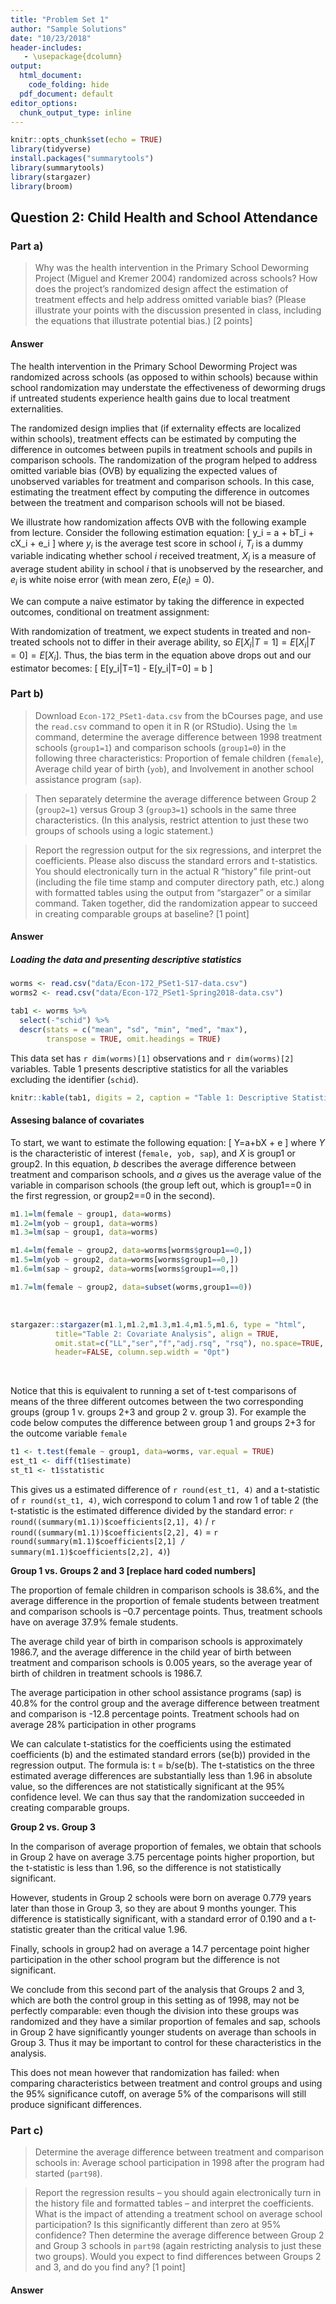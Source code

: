 ```yaml
---
title: "Problem Set 1"
author: "Sample Solutions"
date: "10/23/2018"
header-includes:
   - \usepackage{dcolumn}
output:
  html_document:
    code_folding: hide
  pdf_document: default
editor_options:
  chunk_output_type: inline
---
```


```r
knitr::opts_chunk$set(echo = TRUE)
library(tidyverse)
install.packages("summarytools")
library(summarytools)
library(stargazer)
library(broom)
```

## Question 2: Child Health and School Attendance

\section*{2. Child Health and School Attendance}


### Part a)  

>Why was the health intervention in the Primary School Deworming Project (Miguel and Kremer 2004) randomized across schools? How does the project’s randomized design affect the estimation of treatment effects and help address omitted variable bias? (Please illustrate your points with the discussion presented in class, including the equations that illustrate potential bias.) [2 points]


#### Answer  

The health intervention in the Primary School Deworming Project was randomized across schools (as opposed to within schools) because within school randomization may understate the effectiveness of deworming drugs if untreated students experience health gains due to local treatment externalities.  

The randomized design implies that (if externality effects are localized within schools), treatment effects can be estimated by computing the difference in outcomes between pupils in treatment schools and pupils in comparison schools. The randomization of the program helped to address omitted variable bias (OVB) by equalizing the expected values of unobserved variables for treatment and comparison schools. In this case, estimating the treatment effect by computing the difference in outcomes between the treatment and comparison schools will not be biased.

We illustrate how randomization affects OVB with the following example from lecture.  Consider the following estimation equation:
\[
y_i = a + bT_i + cX_i + e_i
\]
where $y_i$ is the average test score in school $i$, $T_i$ is a dummy variable indicating whether school $i$ received treatment, $X_i$ is a measure of average student ability in school $i$ that is unobserved by the researcher, and $e_i$ is white noise error (with mean zero, $E(e_i)=0$).

We can compute a naive estimator by taking the difference in expected outcomes, conditional on treatment assignment:

\begin{align*}
E[y_i|T=1] - E[y_i|T=0] =& E[a + bT_i + cX_i + e_i|T=1] - E[a + bT_i + cX_i + e_i|T=0] \\
=&E[a|T=1] + E[bT_i|T=1] + E[cX_i|T=1] + E[e_i|T=1] \\
&- (E[a|T=0] + E[bT_i|T=0] + E[cX_i|T=0] + E[e_i|T=0]) \\
=& a + b + cE[X_i|T=1] + 0 - a + 0 - cE[X_i|T=0] - 0 &\\
=& b + c\{E[X_i|T=1]  - E[X_i|T=0]\}
\end{align*}

With randomization of treatment, we expect students in treated and non-treated schools not to differ in their average ability, so $E[X_i|T=1] = E[X_i|T=0] = E[X_i]$. Thus, the bias term in the equation above drops out and our estimator becomes:
\[
E[y_i|T=1] - E[y_i|T=0] = b
\]


### Part b)  

> Download `Econ-172_PSet1-data.csv` from the bCourses page, and use the `read.csv` command to open it in R (or RStudio). Using the `lm` command, determine the average difference between 1998 treatment schools (`group1=1`) and comparison schools (`group1=0`) in the following three characteristics: Proportion of female children (`female`), Average child year of birth (`yob`), and Involvement in another school assistance program (`sap`).

>Then separately determine the average difference between Group 2 (`group2=1`) versus Group 3 (`group3=1`) schools in the same three characteristics. (In this analysis, restrict attention to just these two groups of schools using a logic statement.) 

>Report the regression output for the six regressions, and interpret the coefficients. Please also discuss the standard errors and t-statistics. You should electronically turn in the actual R "history" file print-out (including the file time stamp and computer directory path, etc.) along with formatted tables using the output from “stargazer” or a similar command. Taken together, did the randomization appear to succeed in creating comparable groups at baseline? [1 point]


#### Answer

##### Loading the data and presenting descriptive statistics

```r
worms <- read.csv("data/Econ-172_PSet1-S17-data.csv")
worms2 <- read.csv("data/Econ-172_PSet1-Spring2018-data.csv")

tab1 <- worms %>% 
  select(-"schid") %>% 
  descr(stats = c("mean", "sd", "min", "med", "max"), 
        transpose = TRUE, omit.headings = TRUE)
```  

This data set has `r dim(worms)[1]` observations and `r dim(worms)[2]` variables. Table 1 presents descriptive statistics for all the variables excluding the identifier (`schid`).

```r
knitr::kable(tab1, digits = 2, caption = "Table 1: Descriptive Statistics")
```  

#### Assesing balance of covariates  


To start, we want to estimate the following equation:
\[
Y=a+bX + e
\]
where $Y$ is the characteristic of interest (`female, yob, sap`), and $X$ is group1 or group2. In this equation, $b$ describes the average difference between treatment and comparison schools, and $a$ gives us the average value of the variable in comparison schools (the group left out, which is group1==0 in the first regression, or group2==0 in the second). 



```r
m1.1=lm(female ~ group1, data=worms)
m1.2=lm(yob ~ group1, data=worms)
m1.3=lm(sap ~ group1, data=worms)

m1.4=lm(female ~ group2, data=worms[worms$group1==0,])
m1.5=lm(yob ~ group2, data=worms[worms$group1==0,])
m1.6=lm(sap ~ group2, data=worms[worms$group1==0,])

m1.7=lm(female ~ group2, data=subset(worms,group1==0))
```


\
<div align="center">
```r
stargazer::stargazer(m1.1,m1.2,m1.3,m1.4,m1.5,m1.6, type = "html",
          title="Table 2: Covariate Analysis", align = TRUE,
          omit.stat=c("LL","ser","f","adj.rsq", "rsq"), no.space=TRUE,
          header=FALSE, column.sep.width = "0pt")
```  
</div>
\

Notice that this is equivalent to running a set of t-test comparisons of means of the three different outcomes between the two corresponding groups (group 1 v. groups 2+3 and group 2 v. group 3). For example the code below computes the difference between group 1 and groups 2+3 for the outcome variable `female`

```r
t1 <- t.test(female ~ group1, data=worms, var.equal = TRUE)
est_t1 <- diff(t1$estimate)
st_t1 <- t1$statistic 
```

This gives us a estimated difference of `r round(est_t1, 4)` and a t-statistic of `r round(st_t1, 4)`, wich correspond to colum 1 and row 1 of table 2 (the t-statistic is the estimated difference divided by the standard error: `r round((summary(m1.1))$coefficients[2,1], 4)` / `r round((summary(m1.1))$coefficients[2,2], 4)` = `r round(summary(m1.1)$coefficients[2,1] / summary(m1.1)$coefficients[2,2], 4)`)


**Group 1 vs. Groups 2 and 3 [replace hard coded numbers]**

The proportion of female children in comparison schools is 38.6%, and the average difference in the proportion of female students between treatment and comparison schools is –0.7 percentage points. Thus, treatment schools have on average 37.9% female students.  

The average child year of birth in comparison schools is approximately 1986.7, and the average difference in the child year of birth between treatment and comparison schools is 0.005 years, so the average year of birth of children in treatment schools is 1986.7.  

The average participation in other school assistance programs (sap) is 40.8% for the control group and the average difference between treatment and comparison is -12.8 percentage points. Treatment schools had on average 28% participation in other programs

We can calculate t-statistics for the coefficients using the estimated coefficients (b) and the estimated standard errors (se(b)) provided in the regression output.  The formula is: t = b/se(b). The t-statistics on the three estimated average differences are substantially less than 1.96 in absolute value, so the differences are not statistically significant at the 95% confidence level. We can thus say that the randomization succeeded in creating comparable groups.

**Group 2 vs. Group 3**

In the comparison of average proportion of females, we obtain that schools in Group 2 have on average 3.75 percentage points higher proportion, but the t-statistic is less than 1.96, so the difference is not statistically significant.

However, students in Group 2 schools were born on average 0.779 years later than those in Group 3, so they are about 9 months younger. This difference is statistically significant, with a standard error of 0.190 and a t-statistic greater than the critical value 1.96. 

Finally, schools in group2 had on average a 14.7 percentage point higher participation in the other school program but the difference is not significant. 

We conclude from this second part of the analysis that Groups 2 and 3, which are both the control group in this setting as of 1998, may not be perfectly comparable: even though the division into these groups was randomized and they have a similar proportion of females and sap, schools in Group 2 have significantly younger students on average than schools in Group 3. Thus it may be important to control for these characteristics in the analysis. 

This does not mean however that randomization has failed: when comparing characteristics between treatment and control groups and using the 95% significance cutoff, on average 5% of the comparisons will still produce significant differences. 


### Part c)  
>Determine the average difference between treatment and comparison schools in: Average school participation in 1998 after the program had started (`part98`).

>Report the regression results – you should again electronically turn in the history file and formatted tables – and interpret the coefficients. What is the impact of attending a treatment school on average school participation? Is this significantly different than zero at 95% confidence? Then determine the average difference between Group 2 and Group 3 schools in `part98` (again restricting analysis to just these two groups). Would you expect to find differences between Groups 2 and 3, and do you find any? [1 point]

#### Answer 
